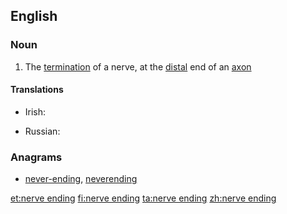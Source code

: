==English==

===Noun===
{{en-noun|head=[[nerve]] [[ending]]}}

# The [[termination]] of a nerve, at the [[distal]] end of an [[axon]]

====Translations====
{{trans-top|the termination of a nerve}}
* Irish: {{t|ga|néarcheann|m}}
{{trans-mid}}
* Russian: {{t+|ru|не́рвное оконча́ние|n}}
{{trans-bottom}}

===Anagrams===
* [[never-ending#English|never-ending]], [[neverending#English|neverending]]

[[et:nerve ending]]
[[fi:nerve ending]]
[[ta:nerve ending]]
[[zh:nerve ending]]